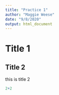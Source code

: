 ```yaml
---
title: "Practice 1"
author: "Maggie Weese"
date: "9/8/2020"
output: html_document
---
```

# Title 1 

## Title 2

this is title 2

```r
2+2
```

